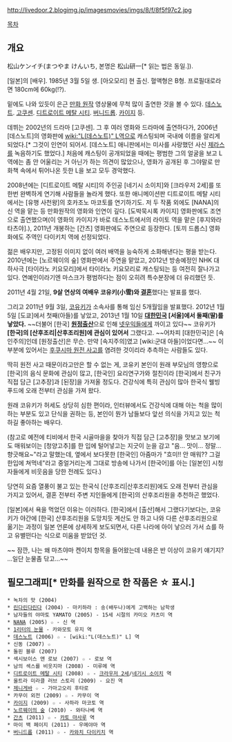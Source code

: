 http://livedoor.2.blogimg.jp/imagesmovies/imgs/8/f/8f5f97c2.jpg

[[목차]]

== 개요 ==
松山ケンイチ(まつやま けんいち, 본명은 松山研一[* 읽는 법은 동일.]).

[일본]의 [배우]. 1985년 3월 5일 생. [아오모리] 현 출신. 혈액형은 B형. 프로필대로라면 180cm에 60kg(!?).

밑에도 나와 있듯이 은근 [[만화 원작]] 영상물에 무척 많이 출연한 것을 볼 수 있다. [[데스노트]]. [[고쿠센]]. [[디트로이트 메탈 시티]]. [[버니드롭]]. [[카이지]] 등.

데뷔는 2002년의 드라마 [고쿠센]. 그 후 여러 영화와 드라마에 출연하다가, 2006년 [데스노트]의 영화판에 [[wiki:"L(데스노트)" L]]역으로 캐스팅되며 국내에 이름을 알리게 되었다.[* 그것이 인연이 되어서. [데스노트] 애니판에서는 미사를 사랑했던 사신 [[제라스]]를 녹음하기도 했었다.] 처음에 캐스팅이 공개되었을 때에는 평범한 그의 얼굴을 보고 L역에는 좀 안 어울리는 거 아닌가 하는 의견이 많았으나, 영화가 공개된 후 그야말로 만화책 속에서 튀어나온 듯한 L을 보고 모두 경악했다.

2008년에는 [디트로이트 메탈 시티]의 주인공 [네기시 소이치]와 [크라우저 2세]를 또한번 완벽하게 연기해 사람들을 놀라게 했다. 또한 애니메이션판 디트로이트 메탈 시티에서는 [유행 사천왕]의 호카조노 마코토를 연기하기도. 저 두 작품 외에도 [NANA]의 신 역을 맡는 등 만화원작의 영화와 인연이 깊다. [도박묵시록 카이지] 영화판에도 조연으로 출연했으며(이 영화의 카이지가 바로 데스노트에서의 라이토 역을 맡은 [후지와라 타츠야].), 2011년 개봉하는 [간츠] 영화판에도 주연으로 등장한다. [토끼 드롭스] 영화화에도 주역인 다이키치 역에 선정되었다.

젊은 배우지만, 고정된 이미지 없이 여러 배역을 능숙하게 소화해낸다는 평을 받는다. 2010년에는 [노르웨이의 숲] 영화판에서 주연을 맡았고, 2012년 방송예정인 NHK 대하사극 [타이라노 키요모리]에서 타이라노 키요모리로 캐스팅되는 등 여전히 잘나가고 있다. 연예인이라기엔 마스크가 평범하다는 점이 오히려 특수분장에 더 유리했던 듯. 

2011년 4월 21일, '''9살 연상의 여배우 코유키(小雪)와 [[결혼]]'''했다는 발표를 했다.

그리고 2011년 9월 3일, [[코유키]]가 소속사를 통해 임신 5개월임을 발표했다. 2012년 1월 5일 [도쿄]에서 첫째(아들)를 낳았고, 2013년 1월 10일 '''[[대한민국]] [서울]에서 둘째(딸)를 낳았다.''' ~~더불어 [한국] '''[[원정출산]]'''으로 인해 [[넷우익]]들에게 까이고 있다~~ 코유키가 '''[한국]의 [산후조리|산후조리원]에 관심이 있어서''' 그랬다고. ~~어차피 [대한민국]은 [속인주의]인데 [원정출산]은 무슨. 만약 [속지주의]였고 [wiki:군대 아들]이었다면…~~ 이 부분에 있어서는 [[후쿠시마 원전 사고]]를 염려한 것이리라 추측하는 사람들도 있다.  

딱히 원전 사고 때문이라고만은 할 수 없는 게, 코유키 본인이 원래 부모님의 영향으로 [한국]의 음식 문화에 관심이 많고, [한국인] 요리연구가와 절친이라 [한국]에서 친구가 직접 담근 [고추장]과 [된장]을 가져올 정도다. 건강식에 특히 관심이 많아 한국식 웰빙푸드에 오래 전부터 관심을 가져 왔다.

원래 코유키가 허세도 상당히 심한 편이라, 인터뷰에서도 건강식에 대해 아는 척을 많이 하는 부분도 있고 단식을 권하는 등, 본인이 뭔가 남들보다 앞선 의식을 가지고 있는 척 하길 좋아하는 배우다.

(참고로 예전에 티비에서 한국 시골마을을 찾아가 직접 담근 [고추장]을 맛보고 보기에도 매워보이는 [청양고추]를 한 입에 털어넣고는 지긋이 눈을 감고 "음… 맛이… 정말… 향긋해요~"라고 말했는데, 옆에서 보다못한 [한국인] 아줌마가 "흐미!! 안 매워?? 그걸 한입에 쳐먹네"라고 중얼거리는게 그대로 방송에 나가서 [한국어]를 아는 [일본인] 시청자들에게 비웃음을 당한 전례도 있다.)  

당연히 요즘 열풍이 불고 있는 한국식 [산후조리|산후조리원]에도 오래 전부터 관심을 가지고 있어서, 결혼 전부터 주변 지인들에게 [한국]의 산후조리원을 추천하곤 했었다.

[일본]에서 욕을 먹었던 이유는 이러하다. [한국]에서 [출산]해서 그랬다기보다는, 코유키가 야간에 [한국] 산후조리원을 도망치듯 계산도 안 하고 나와 다른 산후조리원으로 옮기는 과정이 일본 언론에 상세하게 보도되면서, 다른 나라에 아이 낳으러 가서 쇼를 하고 유별떤다는 식으로 미움을 받았던 것.

~~ 잠깐, 나는 왜 마츠야마 켄이치 항목을 들어왔는데 내용은 반 이상이 코유키 얘기지? ...일단 눈물좀 닦고...~~

== 필모그래피[* 만화를 원작으로 한 작품은 ☆ 표시.] ==
 * 녹차의 맛 (2004)
 * [[린다린다린다]] (2004) - 마키하라 : 송(배두나)에게 고백하는 남학생
 * 남자들의 야마토 YAMATO (2005) - 15세 시절의 카미오 카츠미 역
 * [[NANA]] (2005) ☆ - 신 역
 * [[1리터의 눈물]] - 카와모토 유지 역
 * [[데스노트]] (2006) ☆ - [wiki:"L(데스노트)" L] 역
 * 신동 (2007) ☆
 * 돌핀 블루 (2007)
 * 섹시보이스 앤 로보 (2007) ☆ - 로보 역
 * 남의 섹스를 비웃지마 (2008) - 미루메 역
 * [[디트로이트 메탈 시티]] (2008) ☆ - [[크라우저 2세]]/[[네기시 소이치]] 역
 * 울트라 미라클 러브 스토리 (2009) - 요진 역
 * [[제니게바]] ☆ - 가마고오리 후타로
 * 카무이 외전 (2009) ☆ - 카무이 역
 * [[카이지]] (2009) ☆ - 사하라 마코토 역
 * [[노르웨이의 숲]] (2010) - 와타나베 역
 * [[간츠]] (2011) ☆ - [[카토 마사루]] 역
 * 마이 백 페이지 (2011) - 우메야마 역
 * [[버니드롭]] (2011) ☆ - [[카와치 다이키치]] 역
